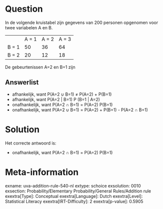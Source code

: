 Question
========

In de volgende kruistabel zijn gegevens van 200 personen opgenomen voor
twee variabelen A en B.

  ------- ------- ------- -------
          A = 1   A = 2   A = 3
  B = 1   50      36      64
  B = 2   20      12      18
  ------- ------- ------- -------

De gebeurtenissen A=2 en B=1 zijn

Answerlist
----------

* afhankelijk, want P(A=2 ∪ B=1) ≠ P(A=2) + P(B=1)
* afhankelijk, want P(A=2 | B=1)   P (B=1 | A=2)
* onafhankelijk, want P(A=2 ∩ B=1) = P(A=2)   P(B=1)
* onafhankelijk, want P(A=2 ∪ B=1) = P(A=2) + P(B=1) - P(A=2 ∩ B=1)

Solution
========

Het correcte antwoord is: 

* onafhankelijk, want P(A=2 ∩ B=1) = P(A=2)   P(B=1)

Meta-information
================
exname: uva-addition-rule-540-nl
extype: schoice
exsolution: 0010
exsection: Probability/Elementary Probability/General Rules/Addition rule
exextra[Type]: Conceptual
exextra[Language]: Dutch
exextra[Level]: Statistical Literacy
exextra[IRT-Difficulty]: 2
exextra[p-value]: 0.5905
